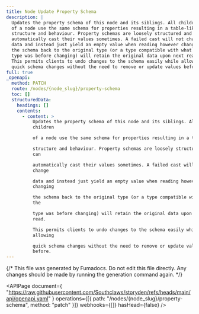 ```yaml
---
title: Node Update Property Schema
description: |
  Updates the property schema of this node and its siblings. All children
  of a node use the same schema for properties resulting in a table-like
  structure and behaviour. Property schemas are loosely structured and can
  automatically cast their values sometimes. A failed cast will not change
  data and instead just yield an empty value when reading however changing
  the schema back to the original type (or a type compatible with what the
  type was before changing) will retain the original data upon next read.
  This permits clients to undo changes to the schema easily while allowing
  quick schema changes without the need to remove or update values before.
full: true
_openapi:
  method: PATCH
  route: /nodes/{node_slug}/property-schema
  toc: []
  structuredData:
    headings: []
    contents:
      - content: >
          Updates the property schema of this node and its siblings. All
          children

          of a node use the same schema for properties resulting in a table-like

          structure and behaviour. Property schemas are loosely structured and
          can

          automatically cast their values sometimes. A failed cast will not
          change

          data and instead just yield an empty value when reading however
          changing

          the schema back to the original type (or a type compatible with what
          the

          type was before changing) will retain the original data upon next
          read.

          This permits clients to undo changes to the schema easily while
          allowing

          quick schema changes without the need to remove or update values
          before.
---
```


{/* This file was generated by Fumadocs. Do not edit this file directly. Any changes should be made by running the generation command again. */}

<APIPage
  document={
    "https://raw.githubusercontent.com/Southclaws/storyden/refs/heads/main/api/openapi.yaml"
  }
  operations={[{ path: "/nodes/{node_slug}/property-schema", method: "patch" }]}
  webhooks={[]}
  hasHead={false}
/>

